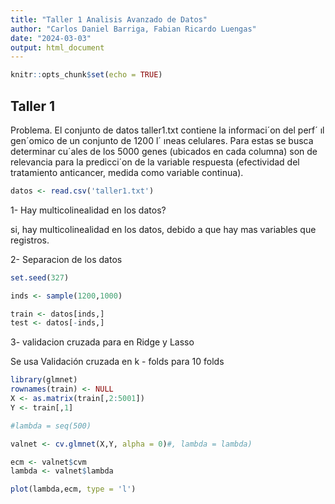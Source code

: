 ```yaml
---
title: "Taller 1 Analisis Avanzado de Datos"
author: "Carlos Daniel Barriga, Fabian Ricardo Luengas"
date: "2024-03-03"
output: html_document
---
```


```r
knitr::opts_chunk$set(echo = TRUE)
```

## Taller 1

Problema. El conjunto de datos taller1.txt contiene la informaci´on del perf´ ıl gen´omico de un
 conjunto de 1200 l´ ıneas celulares. Para estas se busca determinar cu´ales de los 5000 genes (ubicados en
 cada columna) son de relevancia para la predicci´on de la variable respuesta (efectividad del tratamiento
 anticancer, medida como variable continua).

```r
datos <- read.csv('taller1.txt')
```

1- Hay multicolinealidad en los datos?

si, hay multicolinealidad en los datos, debido a que hay mas variables que registros.

2- Separacion de los datos

```r
set.seed(327)

inds <- sample(1200,1000)

train <- datos[inds,]
test <- datos[-inds,]

```

3- validacion cruzada para \lambda en Ridge y Lasso

Se usa Validación cruzada en k - folds para 10 folds

```r
library(glmnet)
rownames(train) <- NULL
X <- as.matrix(train[,2:5001])
Y <- train[,1]

#lambda = seq(500)

valnet <- cv.glmnet(X,Y, alpha = 0)#, lambda = lambda)

ecm <- valnet$cvm
lambda <- valnet$lambda

plot(lambda,ecm, type = 'l')



```


